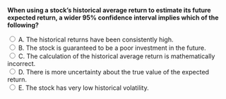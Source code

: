 ::: {.question-block}

<form onsubmit="event.preventDefault(); checkAnswer('module2_mcq_q9')" data-correct-answer="D">
  <strong style="display: block;">When using a stock's historical average return to estimate its future expected return, a wider 95% confidence interval implies which of the following?</strong>

  <label><input type="radio" name="module2_mcq_q9" value="A"> A. The historical returns have been consistently high.</label><br>
  <label><input type="radio" name="module2_mcq_q9" value="B"> B. The stock is guaranteed to be a poor investment in the future.</label><br>
  <label><input type="radio" name="module2_mcq_q9" value="C"> C. The calculation of the historical average return is mathematically incorrect.</label><br>
  <label><input type="radio" name="module2_mcq_q9" value="D"> D. There is more uncertainty about the true value of the expected return.</label><br>
  <label><input type="radio" name="module2_mcq_q9" value="E"> E. The stock has very low historical volatility.</label><br>
</form>

<div id="feedback-module2_mcq_q9" class="feedback" data-status="" style="display:none;">
✅ Correct: D. A wider confidence interval is caused by a larger standard error, which in turn is caused by higher historical volatility or fewer data points. This indicates that our estimate of the average return is less precise, reflecting greater uncertainty about the true underlying expected return.
</div>

:::